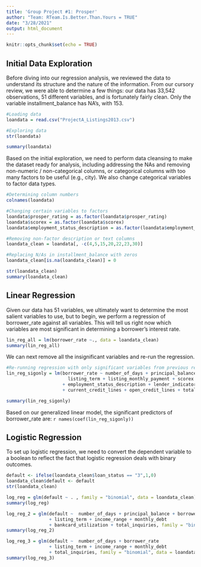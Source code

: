 ```yaml
---
title: 'Group Project #1: Prosper'
author: "Team: RTeam.Is.Better.Than.Yours = TRUE" 
date: "3/28/2021"
output: html_document
---
```


```r
knitr::opts_chunk$set(echo = TRUE)
```

## Initial Data Exploration
Before diving into our regression analysis, we reviewed the data to understand its structure and the nature of the information.  From our cursory review, we were able to determine a few things: our data has 33,542 observations, 51 different variables, and is fortunately fairly clean.  Only the variable installment_balance has NA's, with 153.

```r
#Loading data
loandata = read.csv("ProjectA_Listings2013.csv")

#Exploring data
str(loandata)

summary(loandata)

```

Based on the initial exploration, we need to perform data cleansing to make the dataset ready for analysis, including addressing the NAs and removing non-numeric / non-categorical columns, or categorical columns with too many factors to be useful (e.g., city).  We also change categorical variables to factor data types. 

```r
#Determining column numbers 
colnames(loandata)

#Changing certain variables to factors
loandata$prosper_rating = as.factor(loandata$prosper_rating)
loandata$scorex = as.factor(loandata$scorex)
loandata$employment_status_description = as.factor(loandata$employment_status_description)

#Removing non-factor description or text columns
loandata_clean = loandata[, -c(4,5,15,20,22,23,30)]

#Replacing N/As in installment_balance with zeros
loandata_clean[is.na(loandata_clean)] = 0

str(loandata_clean)
summary(loandata_clean)
```



## Linear Regression
Given our data has 51 variables, we ultimately want to determine the most salient variables to use, but to begin, we perform a regression of borrower_rate against all variables.  This will tell us right now which variables are most significant in determining a borrower's interest rate. 

```r

lin_reg_all = lm(borrower_rate ~., data = loandata_clean)
summary(lin_reg_all)
```
We can next remove all the insignificant variables and re-run the regression. 

```r
#Re-running regression with only significant variables from previous regression
lin_reg_sigonly = lm(borrower_rate ~ number_of_days + principal_balance + loan_status + amount_funded + prosper_rating +
                       listing_term + listing_monthly_payment + scorex + prosper_score + listing_category_id + stated_monthly_income
                     + employment_status_description + lender_indicator + monthly_debt + inquiries_last6_months + amount_delinquent 
                     + current_credit_lines + open_credit_lines + total_open_revolving_accounts + total_inquiries + delinquencies_over30_days + is_homeowner, data = loandata_clean)

summary(lin_reg_sigonly)

```

Based on our generalized linear model, the significant predictors of borrower_rate are:
`r names(coef(lin_reg_sigonly))`


## Logistic Regression
To set up logistic regression, we need to convert the dependent variable to a boolean to reflect the fact that logistic regression deals with binary outcomes.

```r

default <- ifelse(loandata_clean$loan_status == "3",1,0)
loandata_clean$default <- default
str(loandata_clean)

log_reg = glm(default ~ . , family = "binomial", data = loandata_clean)
summary(log_reg)

log_reg_2 = glm(default ~  number_of_days + principal_balance + borrower_rate
                + listing_term + income_range + monthly_debt 
                + bankcard_utilization + total_inquiries, family = "binomial", data = loandata_clean)
summary(log_reg_2)

log_reg_3 = glm(default ~  number_of_days + borrower_rate
                + listing_term + income_range + monthly_debt 
                + total_inquiries, family = "binomial", data = loandata_clean)
summary(log_reg_3)

```



